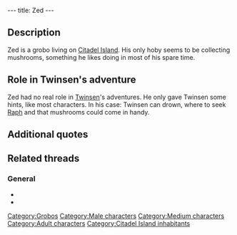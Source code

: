 ---
title: Zed
---

{{Character|
Name=Zed|
Image=Zed.gif|
Race=[[Grobo]]|
Gender=Male|
Size=Medium|
Age=Adult}}

{{Quote|
Quote=Ah Twinsen, with this rain, I found plenty of mushrooms!|
Character=Zed}}

==Description==
Zed is a grobo living on [[Citadel Island]]. His only hoby seems to be collecting mushrooms, something he likes doing in most of his spare time.

==Role in Twinsen's adventure==
Zed had no real role in [[Twinsen]]'s adventures. He only gave Twinsen some hints, like most characters. In his case: Twinsen can drown, where to seek [[Raph]] and that mushrooms could come in handy.

==Additional quotes==
{{Quote|
Quote=Last time I heard him play his guitar, he was probably on the Cliffs. I was looking for mushrooms at that time.|
Character=Zed}}
{{Quote|
Quote=The Esmers should come here. It feels so good to look for mushrooms. By the way, I wouldn't try to go swimming, it gets deep very rapidly.|
Character=Zed}}

==Related threads==
===General===
* {{thread|id=4097|title=The Zed cult.}}
* {{thread|id=3894|title=Zed & the mushromms!}}

[[Category:Grobos]]
[[Category:Male characters]]
[[Category:Medium characters]]
[[Category:Adult characters]]
[[Category:Citadel Island inhabitants]]
